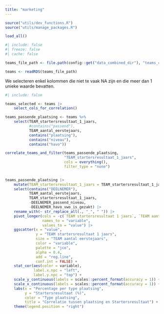 ```yaml
---
title: "marketing"
---
```




```r

source("utils/dev_functions.R")
source("utils/manage_packages.R")

load_all()

```

```r
#| include: false
#| freeze: false
#| cache: false

teams_file_path <- file.path(config::get("data_combined_dir"), "teams_combined_enriched.rds")

teams <- readRDS(teams_file_path)

```

We selecteren enkel kolommen die niet te vaak NA zijn en die meer dan 1 unieke waarde bevatten.

```r
#| include: false

teams_selected <- teams |>
    select_cols_for_correlation()

```

```r

teams_passende_plaatsing <- teams %>%
    select(TEAM_startersresultaat_1_jaars,
           #contains("passend"),
           TEAM_aantal_eerstejaars,
           contains("plaatsing"),
           contains("niveau"),
           contains("havo"))

```

```r
correlate_teams_and_filter(teams_passende_plaatsing,
                           "TEAM_startersresultaat_1_jaars",
                           cols = everything(),
                           filter_type = "none")
                           

```


```r


teams_passende_plaatsing |>
    mutate(TEAM_startersresultaat_1_jaars = TEAM_startersresultaat_1_jaars / 10000) |>
    select(contains("DEELNEMER"), 
           TEAM_aantal_eerstejaars,
           TEAM_startersresultaat_1_jaars,
           -DEELNEMER_passend_niveau,
           -DEELNEMER_havo_vwo_is_gezakt) |>
    rename_with(~ str_replace_all(., "_", " ")) |>
    pivot_longer(cols = -c(`TEAM startersresultaat 1 jaars`, `TEAM aantal eerstejaars`), 
                 names_to = "variable", 
                 values_to = "value") |>
    ggscatter(x = "value", 
              y = "TEAM startersresultaat 1 jaars",
              size = "TEAM aantal eerstejaars",
              color = "variable",
              palette = "jco",
              alpha = 0.4,
              add = "reg.line",
              conf.int = FALSE) +
    stat_cor(aes(color = variable),
             label.x.npc = "left",
             label.y.npc = "top") +
    scale_y_continuous(labels = scales::percent_format(accuracy = 1)) +
    scale_x_continuous(labels = scales::percent_format(accuracy = 1)) +
    labs(x = "Percentage per type plaatsing", 
         y = "Startersresultaat (%)",
         color = "Type plaatsing",
         title = "Correlatie tussen plaatsing en Startersresultaat") +
    theme(legend.position = "right")


```

